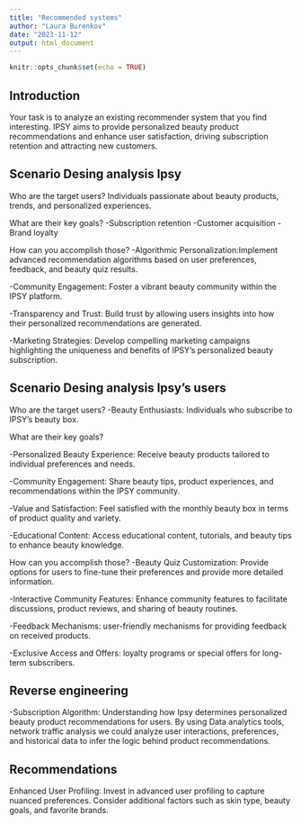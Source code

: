 ---
title: "Recommended systems"
author: "Laura Burenkov"
date: "2023-11-12"
output: html_document
---

```{r setup, include=FALSE}
knitr::opts_chunk$set(echo = TRUE)
```

## Introduction

Your task is to analyze an existing recommender system that you find interesting.
IPSY aims to provide personalized beauty product recommendations and enhance user satisfaction, driving subscription retention and attracting new customers.



## Scenario Desing analysis Ipsy
Who are the target users? 
Individuals passionate about beauty products, trends, and personalized experiences.

What are their key goals? 
-Subscription retention
-Customer acquisition
-Brand loyalty

How can you accomplish those? 
-Algorithmic Personalization:Implement advanced recommendation algorithms based on user preferences, feedback, and beauty quiz results.

-Community Engagement: Foster a vibrant beauty community within the IPSY platform.

-Transparency and Trust: Build trust by allowing users insights into how their personalized recommendations are generated.

-Marketing Strategies: Develop compelling marketing campaigns highlighting the uniqueness and benefits of IPSY's personalized beauty subscription.


## Scenario Desing analysis Ipsy's users
Who are the target users?
-Beauty Enthusiasts: Individuals who subscribe to IPSY's beauty box.

What are their key goals? 

-Personalized Beauty Experience: Receive beauty products tailored to individual preferences and needs.

-Community Engagement: Share beauty tips, product experiences, and recommendations within the IPSY community.

-Value and Satisfaction: Feel satisfied with the monthly beauty box in terms of product quality and variety.

-Educational Content: Access educational content, tutorials, and beauty tips to enhance beauty knowledge.

How can you accomplish those? 
-Beauty Quiz Customization: Provide options for users to fine-tune their preferences and provide more detailed information.

-Interactive Community Features: Enhance community features to facilitate discussions, product reviews, and sharing of beauty routines.

-Feedback Mechanisms: user-friendly mechanisms for providing feedback on received products.

-Exclusive Access and Offers: loyalty programs or special offers for long-term subscribers.


## Reverse engineering 
-Subscription Algorithm: Understanding how Ipsy determines personalized beauty product recommendations for users. By using Data analytics tools, network traffic analysis  we could analyze user interactions, preferences, and historical data to infer the logic behind product recommendations.

## Recommendations
Enhanced User Profiling: Invest in advanced user profiling to capture nuanced preferences.
Consider additional factors such as skin type, beauty goals, and favorite brands.


